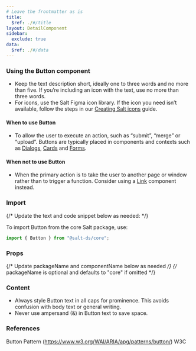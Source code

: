 ```yaml
---
# Leave the frontmatter as is
title:
  $ref: ./#/title
layout: DetailComponent
sidebar:
  exclude: true
data:
  $ref: ./#/data
---
```


### Using the Button component

- Keep the text description short, ideally one to three words and no more than five. If you’re including an icon with the text, use no more than three words.
- For icons, use the Salt Figma icon library. If the icon you need isn’t available, follow the steps in our [Creating Salt icons](<https://www.figma.com/file/ibGX0b0CxUcZU3pn6OrqX7/Salt%3A-Icons-(Community)?type=design&node-id=490-74&mode=design>) guide.

#### When to use Button

- To allow the user to execute an action, such as “submit”, “merge” or “upload”. Buttons are typically placed in components and contexts such as [Dialogs](../dialog), [Cards](../card) and [Forms](/salt/patterns/forms).

#### When not to use Button

- When the primary action is to take the user to another page or window rather than to trigger a function. Consider using a [Link](../link) component instead.

### Import

{/* Update the text and code snippet below as needed: */}

To import Button from the core Salt package, use:

```js
import { Button } from "@salt-ds/core";
```

### Props

{/* Update packageName and componentName below as needed */}
{/* packageName is optional and defaults to "core" if omitted */}

<PropsTable packageName="core" componentName="Button" />

### Content

- Always style Button text in all caps for prominence. This avoids confusion with body text or general writing.
- Never use ampersand (&) in Button text to save space.

### References

Button Pattern (https://www.w3.org/WAI/ARIA/apg/patterns/button/) W3C
